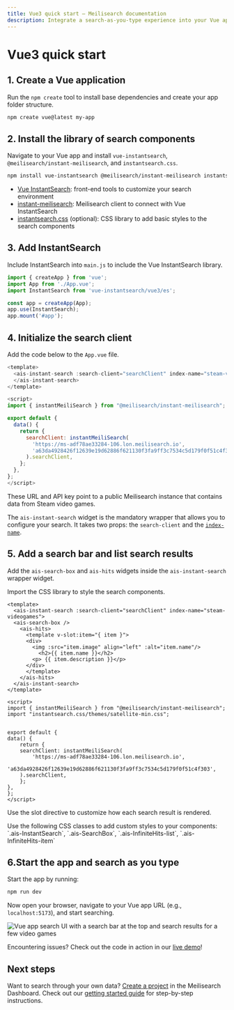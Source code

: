 ```yaml
---
title: Vue3 quick start — Meilisearch documentation
description: Integrate a search-as-you-type experience into your Vue app.
---
```


# Vue3 quick start

## 1. Create a Vue application

Run the `npm create` tool to install base dependencies and create your app folder structure.

```bash
npm create vue@latest my-app
```

## 2. Install the library of search components

Navigate to your Vue app and install `vue-instantsearch`, `@meilisearch/instant-meilisearch`, and `instantsearch.css`.

```bash
npm install vue-instantsearch @meilisearch/instant-meilisearch instantsearch.css
```

- [Vue InstantSearch](https://github.com/algolia/instantsearch/): front-end tools to customize your search environment
- [instant-meilisearch](https://github.com/meilisearch/meilisearch-js-plugins/tree/main/packages/instant-meilisearch): Meilisearch client to connect with Vue InstantSearch
- [instantsearch.css](https://github.com/algolia/instantsearch/tree/master/packages/instantsearch.css) (optional): CSS library to add basic styles to the search components

## 3. Add InstantSearch

Include InstantSearch into `main.js` to include the Vue InstantSearch library.

```js
import { createApp } from 'vue';
import App from './App.vue';
import InstantSearch from 'vue-instantsearch/vue3/es';

const app = createApp(App);
app.use(InstantSearch);
app.mount('#app');
```

## 4. Initialize the search client

Add the code below to the `App.vue` file.

```js
<template>
  <ais-instant-search :search-client="searchClient" index-name="steam-videogames">
  </ais-instant-search>
</template>

<script>
import { instantMeiliSearch } from "@meilisearch/instant-meilisearch";

export default {
  data() {
    return {
      searchClient: instantMeiliSearch(
        'https://ms-adf78ae33284-106.lon.meilisearch.io',
        'a63da4928426f12639e19d62886f621130f3fa9ff3c7534c5d179f0f51c4f303',
      ).searchClient,
    };
  },
};
</script>
```

These URL and API key point to a public Meilisearch instance that contains data from Steam video games.

The `ais-instant-search` widget is the mandatory wrapper that allows you to configure your search. It takes two props: the `search-client` and the [`index-name`](/learn/getting_started/indexes#index-uid).

## 5. Add a search bar and list search results

Add the `ais-search-box` and `ais-hits` widgets inside the `ais-instant-search` wrapper widget. 

Import the CSS library to style the search components.

```
<template>
  <ais-instant-search :search-client="searchClient" index-name="steam-videogames">
  <ais-search-box />
    <ais-hits>
      <template v-slot:item="{ item }">
	  <div>
	    <img :src="item.image" align="left" :alt="item.name"/>
          <h2>{{ item.name }}</h2>
	    <p> {{ item.description }}</p>
	  </div>
      </template>
    </ais-hits>
  </ais-instant-search>
</template>

<script>
import { instantMeiliSearch } from "@meilisearch/instant-meilisearch";
import "instantsearch.css/themes/satellite-min.css";


export default {
data() {
    return {
    searchClient: instantMeiliSearch(
        'https://ms-adf78ae33284-106.lon.meilisearch.io',
        'a63da4928426f12639e19d62886f621130f3fa9ff3c7534c5d179f0f51c4f303',
    ).searchClient,
    };
},
};
</script>
```

Use the slot directive to customize how each search result is rendered.

<Tip>
Use the following CSS classes to add custom styles to your components:
`.ais-InstantSearch`, `.ais-SearchBox`, `.ais-InfiniteHits-list`, `.ais-InfiniteHits-item`
</Tip>

## 6.Start the app and search as you type

Start the app by running:

```bash
npm run dev
```

Now open your browser, navigate to your Vue app URL (e.g., `localhost:5173`), and start searching.

<Frame>
  <img src="/assets/images/react_quick_start/react-qs-search-ui.png" alt="Vue app search UI with a search bar at the top and search results for a few video games" />
</Frame>

Encountering issues? Check out the code in action in our [live demo](https://codesandbox.io/p/sandbox/ms-vue3-is-forked-wsrkl8)!

## Next steps

Want to search through your own data? [Create a project](https://cloud.meilisearch.com) in the Meilisearch Dashboard. Check out our [getting started guide](/learn/getting_started/cloud_quick_start) for step-by-step instructions.
